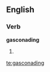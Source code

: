 ==English==

===Verb===
'''gasconading'''

# {{present participle of|gasconade}}

[[te:gasconading]]